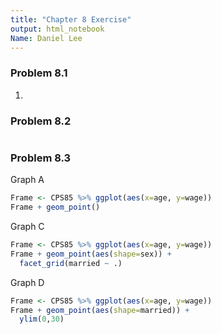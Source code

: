 ```yaml
---
title: "Chapter 8 Exercise"
output: html_notebook
Name: Daniel Lee
---
```


### Problem 8.1
1) 


### Problem 8.2
```r

```


### Problem 8.3

Graph A
```r
Frame <- CPS85 %>% ggplot(aes(x=age, y=wage))
Frame + geom_point()
```

Graph C
```r
Frame <- CPS85 %>% ggplot(aes(x=age, y=wage))
Frame + geom_point(aes(shape=sex)) + 
  facet_grid(married ~ .)
```

Graph D
```r
Frame <- CPS85 %>% ggplot(aes(x=age, y=wage))
Frame + geom_point(aes(shape=married)) +
  ylim(0,30)
```


